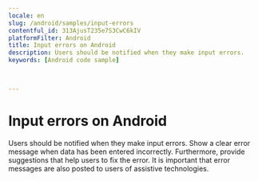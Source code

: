 ```yaml
---
locale: en
slug: /android/samples/input-errors
contentful_id: 313AjusT235e7S3CwC6kIV
platformFilter: Android
title: Input errors on Android
description: Users should be notified when they make input errors.
keywords: [Android code sample]


	
---
```


# Input errors on Android

Users should be notified when they make input errors. Show a clear error message when data has been entered incorrectly. Furthermore, provide suggestions that help users to fix the error. It is important that error messages are also posted to users of assistive technologies.

<CodeSample id="input-errors" locale="en" platform="android"/>
